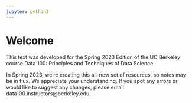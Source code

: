 ```yaml
---
jupyter: python3
---
```


# Welcome {.unnumbered}

This text was developed for the Spring 2023 Edition of the UC Berkeley course Data 100: Principles and Techniques of Data Science. 

In Spring 2023, we’re creating this all-new set of resources, so notes may be in flux. We appreciate your understanding. If you spot any errors or would like to suggest any changes, please email data100.instructors@berkeley.edu.


